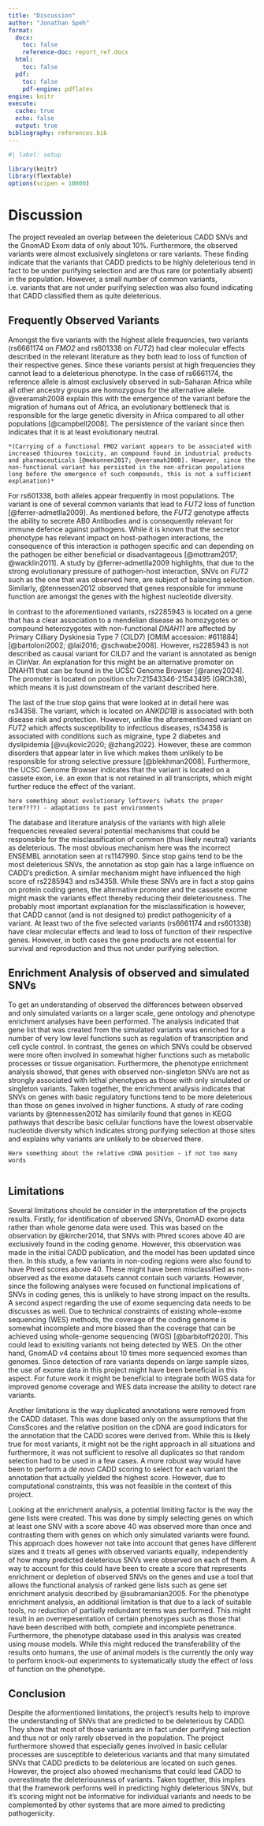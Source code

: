 ```yaml
---
title: "Discussion"
author: "Jonathan Speh"
format:
  docx:
    toc: false
    reference-doc: report_ref.docx
  html: 
    toc: false
  pdf: 
    toc: false
    pdf-engine: pdflatex
engine: knitr
execute: 
  cache: true
  echo: false
  output: true
bibliography: references.bib
---
```


```r
#| label: setup

library(knitr)
library(flextable)
options(scipen = 10000)
```

# Discussion

The project revealed an overlap between the deleterious CADD SNVs and the GnomAD Exom data of only about 10%. Furthermore, the observed variants were almost exclusively singletons or rare variants. These finding indicate that the variants that CADD predicts to be highly deleterious tend in fact to be under purifying selection and are thus rare (or potentially absent) in the population. However, a small number of common variants, i.e. variants that are not under purifying selection was also found indicating that CADD classified them as quite deleterious.

## Frequently Observed Variants

Amongst the five variants with the highest allele frequencies, two variants (rs6661174 on *FMO2* and rs601338 on *FUT2*) had clear molecular effects described in the relevant literature as they both lead to loss of function of their respective genes. Since these variants persist at high frequencies they cannot lead to a deleterious phenotype. In the case of rs6661174, the reference allele is almost exclusively observed in sub-Saharan Africa while all other ancestry groups are homozygous for the alternative allele. @veeramah2008 explain this with the emergence of the variant before the migration of humans out of Africa, an evolutionary bottleneck that is responsible for the large genetic diversity in Africa compared to all other populations [@campbell2008]. The persistence of the variant since then indicates that it is at least evolutionary neutral.

```comment

*(Carrying of a functional FMO2 variant appears to be associated with increased thiourea toxicity, an compound found in industrial products and pharmaceuticals [@mekonnen2017; @veeramah2008]. However, since the non-functional variant has persisted in the non-african populations long before the emergence of such compounds, this is not a sufficient explanation)*

```

For rs601338, both alleles appear frequently in most populations. The variant is one of several common variants that lead to *FUT2* loss of function [@ferrer-admetlla2009]. As mentioned before, the *FUT2* genotype affects the ability to secrete AB0 Antibodies and is consequently relevant for immune defence against pathogens. While it is known that the secretor phenotype has relevant impact on host-pathogen interactions, the consequence of this interaction is pathogen specific and can depending on the pathogen be either beneficial or disadvantageous [@mottram2017; @wacklin2011]. A study by @ferrer-admetlla2009 highlights, that due to the strong evolutionary pressure of pathogen-host interaction, SNVs on *FUT2* such as the one that was observed here, are subject of balancing selection. Similarly, @tennessen2012 observed that genes responsible for immune function are amongst the genes with the highest nucleotide diversity.

In contrast to the aforementioned variants, rs2285943 is located on a gene that has a clear association to a mendelian disease as homozygotes or compound heterozygotes with non-functional *DNAH11* are affected by Primary Cilliary Dyskinesia Type 7 (CILD7) \[OMIM accession: #611884\] [@bartoloni2002; @lai2016; @schwabe2008]. However, rs2285943 is not described as causal variant for CILD7 and the variant is annotated as benign in ClinVar. An explanation for this might be an alternative promoter on DNAH11 that can be found in the UCSC Genome Browser [@raney2024]. The promoter is located on position chr7:21543346-21543495 (GRCh38), which means it is just downstream of the variant described here.

The last of the true stop gains that were looked at in detail here was rs34358. The variant, which is located on *ANKDD1B* is associated with both disease risk and protection. However, unlike the aforementioned variant on *FUT2* which affects susceptibility to infectious diseases, rs34358 is associated with conditions such as migraine, type 2 diabetes and dyslipidemia [@vujkovic2020; @zhang2022]. However, these are common disorders that appear later in live which makes them unlikely to be responsible for strong selective pressure [@blekhman2008]. Furthermore, the UCSC Genome Browser indicates that the variant is located on a cassete exon, i.e. an exon that is not retained in all transcripts, which might further reduce the effect of the variant.

```comment
here something about evolutionary leftovers (whats the proper term????) - adaptations to past environments

```

The database and literature analysis of the variants with high allele frequencies revealed several potential mechanisms that could be responsible for the misclassification of common (thus likely neutral) variants as deleterious. The most obvious mechanism here was the incorrect ENSEMBL annotation seen at rs1147990. Since stop gains tend to be the most deleterious SNVs, the annotation as stop gain has a large influence on CADD's prediction. A similar mechanism might have influenced the high score of rs2285943 and rs34358. While these SNVs are in fact a stop gains on protein coding genes, the alternative promoter and the cassete exome might mask the variants effect thereby reducing their deleteriousness. The probably most important explanation for the misclassification is however, that CADD cannot (and is not designed to) predict pathogenicity of a variant. At least two of the five selected variants (rs6661174 and rs601338) have clear molecular effects and lead to loss of function of their respective genes. However, in both cases the gene products are not essential for survival and reproduction and thus not under purifying selection.

## Enrichment Analysis of observed and simulated SNVs

To get an understanding of observed the differences between observed and only simulated variants on a larger scale, gene ontology and phenotype enrichment analyses have been performed. The analysis indicated that gene list that was created from the simulated variants was enriched for a number of very low level functions such as regulation of transcription and cell cycle control. In contrast, the genes on which SNVs could be observed were more often involved in somewhat higher functions such as metabolic processes or tissue organisation. Furthermore, the phenotype enrichment analysis showed, that genes with observed non-singleton SNVs are not as strongly associated with lethal phenotypes as those with only simulated or singleton variants. Taken together, the enrichment analysis indicates that SNVs on genes with basic regulatory functions tend to be more deleterious than those on genes involved in higher functions. A study of rare coding variants by @tennessen2012 has similarily found that genes in KEGG pathways that describe basic cellular functions have the lowest observable nucleotide diversity which indicates strong purifying selection at those sites and explains why variants are unlikely to be observed there.

```comment
Here something about the relative cDNA position - if not too many words


```

## Limitations

Several limitations should be consider in the interpretation of the projects results. Firstly, for identification of observed SNVs, GnomAD exome data rather than whole genome data were used. This was based on the observation by @kircher2014, that SNVs with Phred scores above 40 are exclusively found in the coding genome. However, this observation was made in the initial CADD publication, and the model has been updated since then. In this study, a few variants in non-coding regions were also found to have Phred scores above 40. These might have been misclassified as non-observed as the exome datasets cannot contain such variants. However, since the following analyses were focused on functional implications of SNVs in coding genes, this is unlikely to have strong impact on the results. A second aspect regarding the use of exome sequencing data needs to be discusses as well. Due to technical constraints of existing whole-exome sequencing (WES) methods, the coverage of the coding genome is somewhat incomplete and more biased than the coverage that can be achieved using whole-genome sequencing (WGS) [@barbitoff2020]. This could lead to exisiting variants not being detected by WES. On the other hand, GnomAD v4 contains about 10 times more sequenced exomes than genomes. Since detection of rare variants depends on large sample sizes, the use of exome data in this project might have been beneficial in this aspect. For future work it might be beneficial to integrate both WGS data for improved genome coverage and WES data increase the ability to detect rare variants.

Another limitations is the way duplicated annotations were removed from the CADD dataset. This was done based only on the assumptions that the ConsScores and the relative position on the cDNA are good indicators for the annotation that the CADD scores were derived from. While this is likely true for most variants, it might not be the right approach in all situations and furthermore, it was not sufficient to resolve all duplicates so that random selection had to be used in a few cases. A more robust way would have been to perform a *de novo* CADD scoring to select for each variant the annotation that actually yielded the highest score. However, due to computational constraints, this was not feasible in the context of this project.

Looking at the enrichment analysis, a potential limiting factor is the way the gene lists were created. This was done by simply selecting genes on which at least one SNV with a score above 40 was observed more than once and contrasting them with genes on which only simulated variants were found. This approach does however not take into account that genes have different sizes and it treats all genes with observed variants equally, independently of how many predicted deleterious SNVs were observed on each of them. A way to account for this could have been to create a score that represents enrichment or depletion of observed SNVs on the genes and use a tool that allows the functional analysis of ranked gene lists such as gene set enrichment analysis described by @subramanian2005. For the phenotype enrichment analysis, an additional limitation is that due to a lack of suitable tools, no reduction of partially redundant terms was performed. This might result in an overrepesentation of certain phenotypes such as those that have been described with both, complete and incomplete penetrance. Furthermore, the phenotype database used in this analysis was created using mouse models. While this might reduced the transferability of the results onto humans, the use of animal models is the currently the only way to perform knock-out experiments to systematically study the effect of loss of function on the phenotype.

## Conclusion

Despite the aformentioned limitations, the project's results help to improve the understanding of SNVs that are predicted to be deleterious by CADD. They show that most of those variants are in fact under purifying selection and thus not or only rarely observed in the population. The project furthermore showed that especially genes involved in basic cellular processes are susceptible to deleterious variants and that many simulated SNVs that CADD predicts to be deleterious are located on such genes. However, the project also showed mechanisms that could lead CADD to overestimate the deleteriousness of variants. Taken together, this implies that the framework performs well in predicting highly deleterious SNVs, but it's scoring might not be informative for individual variants and needs to be complemented by other systems that are more aimed to predicting pathogenicity.

